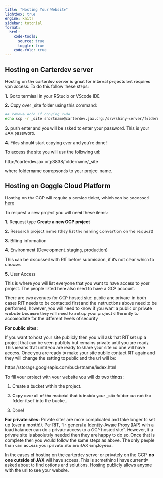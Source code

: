 ```yaml
---
title: "Hosting Your Website"
lightbox: true
engine: knitr
sidebar: tutorial
format:
  html:
    code-tools: 
      source: true
      toggle: true
    code-fold: true
---
```


## Hosting on Carterdev server

Hosting on the carterdev server is great for internal projects but requires vpn access. To do this follow these steps:

**1.** Go to terminal in your RStudio or VScode IDE.

**2.** Copy over _site folder using this command:

```bash
## remove echo if copying code
echo scp -r _site shortname@carterdev.jax.org:/srv/shiny-server/foldername
```

**3.** push enter and you will be asked to enter your password. This is your JAX password.

**4.** Files should start copying over and you're done!

To access the site you will use the following url:

http://carterdev.jax.org:3838/foldername/_site

where foldername correpsonds to your project name.

## Hosting on Goggle Cloud Platform

Hosting on the GCP will require a service ticket, which can be accessed [here](https://jax.service-now.com/jax?id=sc_cat_item&sys_id=3197986887e83d90320ada473cbb356b&sysparm_category=ac87b60087acb990320ada473cbb35c1){target="_blank"}

To request a new project you will need these items:

**1.** Request type **Create a new GCP project**

**2.** Research project name (they list the naming convention on the request)

**3.** Billing information

**4.** Environment (Development, staging, production) 

::: {.callout-note}
This can be discussed with RIT before submission, if it's not clear which to choose.
:::

**5.** User Access 

::: {.callout-note}
This is where you will list everyone that you want to have access to your project. The people listed here also need to have a GCP account.
:::

There are two avenues for GCP hosted site: public and private. In both cases RIT needs to be contacted first and the instructions above need to be performed, however, you will need to know if you want a public or private website because they will need to set up your project differently to accomodate for the different levels of security.

**For public sites:**

If you want to host your site publicly then you will ask that RIT set up a project that can be seen publicly but remains private until you are ready. This means that until you are ready to share your site no one will have access. Once you are ready to make your site public contact RIT again and they will change the setting to public and the url will be:

https://storage.googleapis.com/bucketname/index.html

To fill your project with your website you will do two things:

1. Create a bucket within the project.

2. Copy over all of the material that is inside your _site folder but not the folder itself into the bucket.

3. Done!

**For private sites:**
Private sites are more complicated and take longer to set up (over a month!). Per RIT, "In general a Identity-Aware Proxy (IAP) with a load balancer can do a private access to a GCP hosted site". However, if a private site is absolutely needed then they are happy to do so. Once that is complete then you would follow the same steps as above. The only people than can access your private site are JAX employees.

::: {.callout-important}
In the cases of hosting on the carterdev server or privately on the GCP, **no one outside of JAX** will have access. This is something I have currently asked about to find options and solutions. Hosting publicly allows anyone with the url to see your website.
:::
